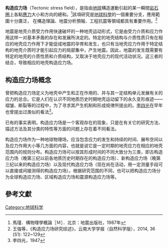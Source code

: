{{multiple issues|
{{Notability Unreferenced |time=2016-11-21T00:56:19+00:00}}
{{copypaste|time=2016-09-28T04:33:15+00:00}}
{{unreferenced|time=2016-09-28T04:33:15+00:00}}
{{dead end|time=2016-10-21T06:52:13+00:00}}
{{expert|time=2016-11-21T00:56:41+00:00}}
}}
'''构造应力场'''（Tectonic stress field），是指由[[地球|地球]]構造運動引起的某一瞬間[[岩石圈|岩石圈]]上各點[[應力|應力]]大小和方向的總和。<ref>馬瑾．構物理學概論［Ｍ］．北京：地震出版社，1987年</ref>該項研究是[[地球科學|地球科學]]的一個重要分支，應用範圍十分廣泛， 在構造理論、地震分析預報、工程抗震等領域都具有重要作用。<ref>王強等，《构造应力场研究综述》，云南大学学报（自然科学版），2014, 36 (S1): 122~129</ref>

地震是地壳介质受力作用快速破坏的一种地壳运动形式，它是由受力介质和应力作用这样一对基本矛盾的存在和发展所决定的。特定的地壳结构与介质性质只有在相应的地壳应力作用下才能促成地震的孕育和发生，也只有当地壳应力作用于特定结构的地壳介质时才能引起应力的局部集中，产生地震。因此，地震的发生既需要有特定的地壳的介质性质和介质结构，又取决于地壳应力的现代活动状况。这三者的结合，导致相应的地壳构造应力场。

== 构造应力场概念 ==
{{link-en|米哈伊爾·弗拉基米羅維奇·格佐夫斯基|Гзовский, Михаил Владимирович|M·B·格佐夫斯基}}曾把构造应力场定义为地壳中产生和正在作用的、并与其一定结构单元发展有关的应力的总合。它是人们在认识不同地质历史时期地壳运动留下的永久变形痕迹——褶皱、断裂等的过程中，为了寻求其产生机制和形成规律所提出的。[[李四光|李四光]]在早年也曾提出过类似的看法<ref>李四光，1947</ref>。

已有的事实表明，构造应力场是一个客观存在的现象，只是在有关它的研究方法、描述方法及其分类的特性等方面的问题上存在着不同看法。

构造应力场作为一种地球物理场，应当包含应力的发生和持续的时间、展布空间以及应力作用大小等几方面的内容，也就是说它是一定时期的地壳应力在相应的地壳范围内的规则分布。构造应力场可以按其形成时间的不同大致分为三类，即古构造应力场（晚第三纪以前各地质历史时期存在的构造应力场）、新构造应力场（晚第三纪以来的构造应力场）以及现代构造应力场（现在尚在活动，用一定测量手段可以直接或间接测得的构造应力场）。根据研究范围的不同，也可以把构造应力场分为全球构造应力场、区域构造应力场和震源构造应力场等。

==參考文獻==
{{reflist}}

[[Category:地球科学|Category:地球科学]]
